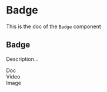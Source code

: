 <!--- Badge.stories.mdx --->


<Meta
  title="Design System/Atoms/Badge"
  component={Badge}
/>

# Badge

This is the doc of the `Badge` component

## Badge

Description...

<Canvas>
  <Story name="base">
    <Stack size={2}>
      <div>
        <Badge>Doc</Badge>
      </div>
      <div>
        <Badge>Video</Badge>
      </div>
      <div>
        <Badge active>Image</Badge>
      </div>
    </Stack>
  </Story>
</Canvas>
